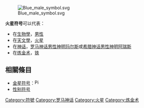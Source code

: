 [[File:Blue_male_symbol.svg|right]]

'''火星符号'''可以代表：

* 在[[生物學|生物學]]，[[男性|男性]]
* 在[[天文學|天文學]]，[[火星|火星]]
* 在[[神话|神话]]，[[罗马神话|罗马神话男性神明]][[玛尔斯|玛尔斯]]或[[希腊神话|希腊神话男性神明]][[阿瑞斯|阿瑞斯]]
* 在[[炼金术|炼金术]]，[[铁|铁]]

== 相關條目 ==

* [[金星符号|金星符号]]：[[File:Pink_Venus_symbol.svg|16px]]
* [[性别符号|性别符号]]

{{disambig}}
[[Category:符號|Category:符號]]
[[Category:罗马神话|Category:罗马神话]]
[[Category:火星|Category:火星]]
[[Category:炼金术|Category:炼金术]]